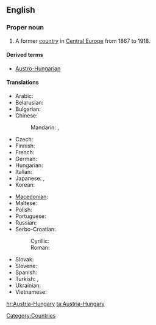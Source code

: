 ==English==
{{wikipedia}}

===Proper noun===
{{en-proper-noun}}

# A former [[country]] in [[Central Europe]] from 1867 to 1918.

====Derived terms====
* [[Austro-Hungarian]]

====Translations====
{{trans-top|formal country in Central Europe}}
* Arabic: {{t|ar|النمسا والمجر|tr=al-nímsaa wa-l-májar|sc=Arab}}
* Belarusian: {{t|be|Аўстра-Венгрыя|f|tr=Áŭstro-Vénhryja|sc=Cyrl}}
* Bulgarian: {{t|bg|Австро-Унгария|f|tr=Ávstro-Ungárija|sc=Cyrl}}
* Chinese:
*: Mandarin: {{t|zh|奧匈帝國|sc=Hani}}, {{t|zh|奥匈帝国|tr=Ào-Xiōng dìguó|sc=Hani}}
* Czech: {{t|cs|Rakousko-Uhersko|n}}
* Finnish: {{t|fi|Itävalta-Unkari}}
* French: {{t|fr|Autriche-Hongrie|f}}
* German: {{t|de|Österreich-Ungarn|n}}
* Hungarian: {{t|hu|Ausztria-Magyarország}}
* Italian: {{t|it|Austria-Ungheria|f}}
* Japanese: {{t-|ja|オーストリア＝ハンガリー帝国|tr=Ōsutoria-Hangarī teikoku|sc=Jpan}}, {{t|ja|オーストリア＝ハンガリー|tr=Ōsutoria-Hangarī|sc=Jpan}}
* Korean: {{t|ko|오스트리아-헝가리|tr=Oseuteuria-Heonggali|sc=Kore}}
{{trans-mid}}
* [[Macedonian]]: {{t|mk|Австро-Унгарија|f|tr=Ávstro-Ungárija|sc=Cyrl}}
* Maltese: {{t|mt|Awstrija-Ungerija|xs=Maltese}}
* Polish: {{t+|pl|Austro-Węgry|p}}
* Portuguese: {{t|pt|Áustria-Hungria|f}}
* Russian: {{t|ru|Австро-Венгрия|f|tr=Ávstro-Véngrija|sc=Cyrl}}
* Serbo-Croatian:
*: Cyrillic: {{t|sh|Аустро-Угарска|f}}
*: Roman: {{t|sh|Austro-Ugarska|f}}
* Slovak: {{t|sk|Rakúsko-Uhorsko|n}}
* Slovene: {{t|sl|Avstro-Ogrska|f}}
* Spanish: {{t-|es|Austrohúngaro}}
* Turkish: {{t|tr|Avusurya-Macaristan}},  {{t|tr|Avustuya-Macaristan İmparatorluğu}}
* Ukrainian: {{t|uk|Австро-Угорщина|f|tr=Ávstro-Uhórščyna|sc=Cyrl}}
* Vietnamese: {{t|vi|Đế quốc Áo-Hung}}
{{trans-bottom}}

[[Category:Countries]]

[[hr:Austria-Hungary]]
[[ta:Austria-Hungary]]